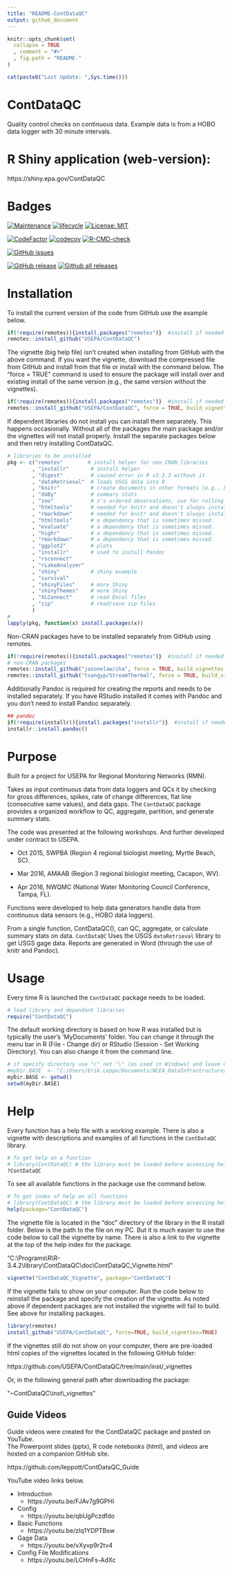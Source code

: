 ```yaml
---
title: "README-ContDataQC"
output: github_document
---
```


<!-- README.md is generated from README.Rmd. Please edit that file -->

```r
knitr::opts_chunk$set(
  collapse = TRUE
  , comment = "#>"
  , fig.path = "README-"
)
```

```r
cat(paste0("Last Update: ",Sys.time()))
```

# ContDataQC
Quality control checks on continuous data.  Example data is from a HOBO data 
logger with 30 minute intervals.

# R Shiny application (web-version):
https://shiny.epa.gov/ContDataQC

# Badges
[![Maintenance](https://img.shields.io/badge/Maintained%3F-yes-green.svg)](https://GitHub.com/USEPA/ContDataQC/graphs/commit-activity)
[![lifecycle](https://img.shields.io/badge/lifecycle-stable-green.svg)](https://www.tidyverse.org/lifecycle/#stable)
[![License: MIT](https://img.shields.io/badge/license-MIT-blue.svg)](https://cran.r-project.org/web/licenses/MIT)

[![CodeFactor](https://www.codefactor.io/repository/github/leppott/ContDataQC/badge)](https://www.codefactor.io/repository/github/leppott/ContDataQC)
[![codecov](https://codecov.io/gh/USEPA/ContDataQC/branch/master/graph/badge.svg)](https://codecov.io/gh/USEPA/ContDataQC)
[![R-CMD-check](https://github.com/leppott/ContDataQC/workflows/R-CMD-check/badge.svg)](https://github.com/leppott/ContDataQC/actions)

[![GitHub issues](https://img.shields.io/github/issues/USEPA/ContDataQC.svg)](https://GitHub.com/USEPA/ContDataQC/issues/)

[![GitHub release](https://img.shields.io/github/release/USEPA/ContDataQC.svg)](https://GitHub.com/USEPA/ContDataQC/releases/)
[![Github all releases](https://img.shields.io/github/downloads/USEPA/ContDataQC/total.svg)](https://GitHub.com/USEPA/ContDataQC/releases/)

# Installation
To install the current version of the code from GitHub use the example below.

```r
if(!require(remotes)){install.packages("remotes")}  #install if needed
remotes::install_github("USEPA/ContDataQC")
```

The vignette (big help file) isn't created when installing from GitHub with the 
above command.  If you want the vignette, download the compressed file from 
GitHub and install from that file or install with the command below.  The 
"force = TRUE" command is used to ensure the package will install over and 
existing install of the same version (e.g., the same version without the 
vignettes).

```r
if(!require(remotes)){install.packages("remotes")}  #install if needed
remotes::install_github("USEPA/ContDataQC", force = TRUE, build_vignettes = TRUE)
```

If dependent libraries do not install you can install them separately.  This 
happens occasionally.  Without all of the packages the main package and/or the 
vignettes will not install properly.  Install the separate packages below and 
then retry installing ContDataQC.

```r
# libraries to be installed
pkg <- c("remotes"        # install helper for non CRAN libraries
        , "installr"       # install helper
        , "digest"         # caused error in R v3.2.3 without it
        , "dataRetrieval"  # loads USGS data into R
        , "knitr"          # create documents in other formats (e.g., PDF or Word)
        , "doBy"           # summary stats
        , "zoo"            # z's ordered observations, use for rolling sd calc
        , "htmltools"      # needed for knitr and doesn't always install properly with Pandoc
        , "rmarkdown"      # needed for knitr and doesn't always install properly with Pandoc
        , "htmltools"      # a dependency that is sometimes missed.
        , "evaluate"       # a dependency that is sometimes missed.
        , "highr"          # a dependency that is sometimes missed.
        , "rmarkdown"      # a dependency that is sometimes missed.
        , "ggplot2"        # plots
        , "installr"       # used to install Pandoc
        , "rsconnect"
        , "rLakeAnalyzer"
        , "shiny"          # shiny example
        , "survival"
        , "shinyFiles"     # more Shiny
        , "shinyThemes"    # more Shiny
        , "XLConnect"      # read Excel files
        , "zip"            # read/save zip files
        )
#
lapply(pkg, function(x) install.packages(x))
```

Non-CRAN packages have to be installed separately from GitHub using remotes.

```r
if(!require(remotes)){install.packages("remotes")}  #install if needed
# non-CRAN packages
remotes::install_github("jasonelaw/iha", force = TRUE, build_vignettes = TRUE)
remotes::install_github("tsangyp/StreamThermal", force = TRUE, build_vignettes = TRUE)
```

Additionally Pandoc is required for creating the reports and needs to be 
installed separately.  If you have RStudio installed it comes with Pandoc and 
you don't need to install Pandoc separately.

```r
## pandoc
if(!require(installr)){install.packages("installr")}  #install if needed
installr::install.pandoc()
```

# Purpose
Built for a project for USEPA for Regional Monitoring Networks (RMN).

Takes as input continuous data from data loggers and QCs it by checking for 
gross differences, spikes, rate of change differences, flat line (consecutive 
same values), and data gaps.  The `ContDataQC` package provides a organized 
workflow to QC, aggregate, partition, and generate summary stats.

The code was presented at the following workshops. And further developed under 
contract to USEPA.

* Oct 2015, SWPBA (Region 4 regional biologist meeting, Myrtle Beach, SC).

* Mar 2016, AMAAB (Region 3 regional biologist meeting, Cacapon, WV).

* Apr 2016, NWQMC (National Water Monitoring Council Conference, Tampa, FL).

Functions were developed to help data generators handle data from continuous 
data sensors (e.g., HOBO data loggers).

From a single function, ContDataQC(), can QC, aggregate, or calculate summary 
stats on data.  `ContDataQC` Uses the USGS `dataRetrieval` library to get USGS 
gage data.  Reports are generated in Word (through the use of knitr and Pandoc).

# Usage
Every time R is launched the `ContDataQC` package needs to be loaded.
```r
# load library and dependant libraries
require("ContDataQC")
```

The default working directory is based on how R was installed but is typically 
the user's 'MyDocuments' folder.  You can change it through the menu bar in R 
(File - Change dir) or RStudio (Session - Set Working Directory).  You can also 
change it from the command line.

```r
# if specify directory use "/" not "\" (as used in Windows) and leave off final "/" (example below).
#myDir.BASE  <- "C:/Users/Erik.Leppo/Documents/NCEA_DataInfrastructure/Erik"
myDir.BASE <- getwd()
setwd(myDir.BASE)
```


# Help
Every function has a help file with a working example.  There is also a vignette
with descriptions and examples of all functions in the `ContDataQC` library.

```r
# To get help on a function
# library(ContDataQC) # the library must be loaded before accessing help
?ContDataQC
```

To see all available functions in the package use the command below.

```r
# To get index of help on all functions
# library(ContDataQC) # the library must be loaded before accessing help
help(package="ContDataQC")
```

The vignette file is located in the “doc” directory of the library in the R 
install folder.  Below is the path to the file on my PC.  But it is much easier 
to use the code below to call the vignette by name.  There is also a link to 
the vignette at the top of the help index for the package.

"C:\\Programs\\R\\R-3.4.2\\library\\ContDataQC\\doc\\ContDataQC_Vignette.html"

```r
vignette("ContDataQC_Vignette", package="ContDataQC")
```

If the vignette fails to show on your computer.  Run the code below to reinstall 
the package and specify the creation of the vignette.  As noted above if 
dependent packages are not installed the vignette will fail to build.  See above
for installing packages.

```r
library(remotes)
install_github("USEPA/ContDataQC", force=TRUE, build_vignettes=TRUE)
```

If the vignettes still do not show on your computer, there are pre-loaded html copies 
of the vignettes located in the following GitHub folder:

https://github.com/USEPA/ContDataQC/tree/main/inst/_vignettes

Or, in the following general path after downloading the package:

"~ContDataQC\\inst\\_vignettes"

## Guide Videos
Guide videos were created for the ContDataQC package and posted on YouTube.  
The Powerpoint slides (pptx), R code notebooks (html), and videos are hosted on 
a companion GitHub site.

https://github.com/leppott/ContDataQC_Guide

YouTube video links below.

* Introduction
    + https://youtu.be/FJAv7g9GPHI
* Config
    + https://youtu.be/qbUgPczdfdo
* Basic Functions
    + https://youtu.be/zlq1YDPTBsw
* Gage Data
    + https://youtu.be/vXyvp9r2tv4
* Config File Modifications
    + https://youtu.be/LCHnFs-AdXc


